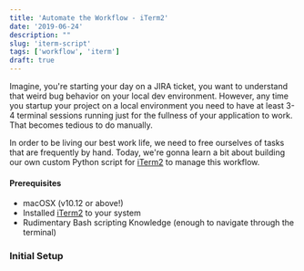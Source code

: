 ```yaml
---
title: 'Automate the Workflow - iTerm2'
date: '2019-06-24'
description: ""
slug: 'iterm-script'
tags: ['workflow', 'iterm']
draft: true
---
```


Imagine, you're starting your day on a JIRA ticket, you want to understand that weird bug behavior on your local dev environment. However, any time you startup your project on a local environment you need to have at least 3-4 terminal sessions running just for the fullness of your application to work. That becomes tedious to do manually.

In order to be living our best work life, we need to free ourselves of tasks that are frequently by hand. Today, we're gonna learn a bit about building our own custom Python script for [iTerm2](iterm2) to manage this workflow.

#### Prerequisites

- macOSX (v10.12 or above!)
- Installed [iTerm2](iterm2-downloads) to your system
- Rudimentary Bash scripting Knowledge (enough to navigate through the terminal)

### Initial Setup

[iterm2]: https://github.com/gnachman/iTerm2
[iterm2-downloads]: https://www.iterm2.com/downloads.html
